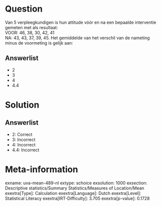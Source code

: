 Question
========

Van 5 verpleegkundigen is hun attitude vóór en na een bepaalde
interventie gemeten met als resultaat:\
VOOR: 46, 38, 30, 42, 41\
NA: 43, 43, 37, 39, 45. Het gemiddelde van het verschil van de nameting
minus de voormeting is gelijk aan:

Answerlist
----------

* 2
* 3
* 4
* 4.4

Solution
========

Answerlist
----------

* 2: Correct
* 3: Incorrect
* 4: Incorrect
* 4.4: Incorrect

Meta-information
================
exname: uva-mean-489-nl
extype: schoice
exsolution: 1000
exsection: Descriptive statistics/Summary Statistics/Measures of Location/Mean
exextra[Type]: Calculation
exextra[Language]: Dutch
exextra[Level]: Statistical Literacy
exextra[IRT-Difficulty]: 3.705
exextra[p-value]: 0.1728
